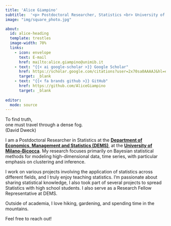 ```yaml
---
title: 'Alice Giampino'
subtitle:  '<p> Postdoctoral Researcher, Statistics <br> University of Milano-Bicocca </p>'
image: "img/square_photo.jpg"

about:
  id: alice-heading
  template: trestles
  image-width: 70%
  links:
    - icon: envelope
      text: E-mail
      href: mailto:alice.giampino@unimib.it  
    - text: "{{< ai google-scholar >}} Google Scholar"
      href: https://scholar.google.com/citations?user=2x70sa0AAAAJ&hl=en&oi=ao
      target: _blank 
    - text: "{{< fa brands github >}} GitHub"
      href: https://github.com/AliceGiampino
      target: _blank 
      
editor: 
  mode: source
---
```


::: {#alice-heading}
<p style="font-size:12px; font-style:italic; color:#2a3733;">

To find truth, <br> one must travel through a dense fog.<br> (David Dweck)

</p>

I am a Postdoctoral Researcher in Statistics at the <strong><a href="https://www.dems.unimib.it/en" target="_blank">Department of Economics, Management and Statistics (DEMS)</a></strong>, at the <strong><a href="https://en.unimib.it" target="_blank">University of Milano-Bicocca</a></strong>. My research focuses primarily on Bayesian statistical methods for modeling high-dimensional data, time series, with particular emphasis on clustering and inference.

I work on various projects involving the application of statistics across different fields, and I truly enjoy teaching statistics. I’m passionate about sharing statistical knowledge, I also took part of several projects to spread Statistics with high school students. I also serve as a Research Fellow Representative at DEMS.

Outside of academia, I love hiking, gardening, and spending time in the mountains.

Feel free to reach out!
:::

